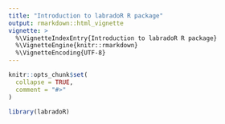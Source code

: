 ```yaml
---
title: "Introduction to labradoR R package"
output: rmarkdown::html_vignette
vignette: >
  %\VignetteIndexEntry{Introduction to labradoR R package}
  %\VignetteEngine{knitr::rmarkdown}
  %\VignetteEncoding{UTF-8}
---
```


```r
knitr::opts_chunk$set(
  collapse = TRUE,
  comment = "#>"
)
```

```r
library(labradoR)


```

